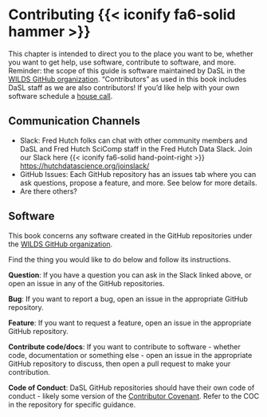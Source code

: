 # Contributing {{< iconify fa6-solid hammer >}} {#sec-contributing}

This chapter is intended to direct you to the place you want to be, whether you want to get help, use software, contribute to software, and more. Reminder: the scope of this guide is software maintained by DaSL in the [WILDS GitHub organization][ghwilds]. "Contributors" as used in this book includes DaSL staff as we are also contributors! If you'd like help with your own software schedule a [house call](https://calendly.com/data-house-calls).

## Communication Channels

* Slack: Fred Hutch folks can chat with other community members and DaSL and Fred Hutch SciComp staff in the Fred Hutch Data Slack. Join our Slack here {{< iconify fa6-solid hand-point-right >}} <https://hutchdatascience.org/joinslack/>
* GitHub Issues: Each GitHub repository has an issues tab where you can ask questions, propose a feature, and more. See below for more details.
* Are there others?

## Software

This book concerns any software created in the GitHub repositories under the [WILDS GitHub organization](https://github.com/getwilds).

Find the thing you would like to do below and follow its instructions.

**Question**: If you have a question you can ask in the Slack linked above, or open an issue in any of the GitHub repositories.

**Bug**: If you want to report a bug, open an issue in the appropriate GitHub repository.

**Feature**: If you want to request a feature, open an issue in the appropriate GitHub repository.

**Contribute code/docs**: If you want to contribute to software - whether code, documentation or something else - open an issue in the appropriate GitHub repository to discuss, then open a pull request to make your contribution.

**Code of Conduct**: DaSL GitHub repositories should have their own code of conduct - likely some version of the [Contributor Covenant][coc]. Refer to the COC in the repository for specific guidance.



[DaSL]: https://hutchdatascience.org/
[ghwilds]: https://github.com/getwilds
[coc]: https://www.contributor-covenant.org/version/2/1/code_of_conduct/
